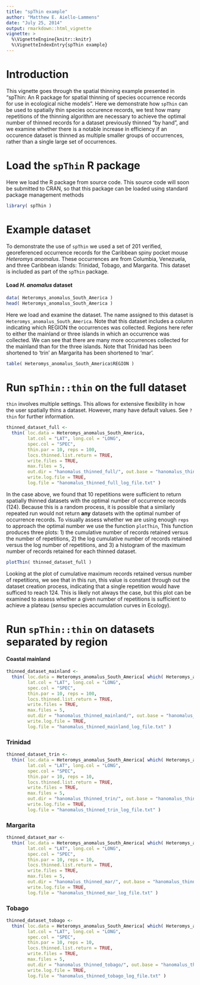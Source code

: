 ```yaml
---
title: "spThin example"
author: "Matthew E. Aiello-Lammens"
date: "July 25, 2014"
output: rmarkdown::html_vignette
vignette: >
  %\VignetteEngine{knitr::knitr}
  %\VignetteIndexEntry{spThin example}
---
```


# Introduction

This vignette goes through the spatial thinning example presented in
"spThin: An R package for spatial thinning of species occurrence records
for use in ecological niche models". Here we demonstrate how `spThin` can
be used to spatially thin species occurence records, we test how many
repetitions of the thinning algorithm are necessary to achieve the optimal
number of thinned records for a dataset previously thinned "by hand", and 
we examine whether there is a notable increase in efficiency if an occurence
dataset is thinned as multiple smaller groups of occurrences, 
rather than a single large set of occurrences.

# Load the `spThin` R package

Here we load the R package from source code. This source code will soon be
submitted to CRAN, so that this package can be loaded using standard 
package management methods

```r
library( spThin )
```

# Example dataset

To demonstrate the use of `spThin` we used a set of 201 verified, georeferenced
occurrence records for the Caribbean spiny pocket mouse *Heteromys anomalus*. 
These occurrences are from Columbia, Venezuela, and
three Caribbean islands: Trinidad, Tobago, and Margarita. This dataset
is included as part of the `spThin` package.

#### Load *H. anomalus* dataset


```r
data( Heteromys_anomalus_South_America )
head( Heteromys_anomalus_South_America )
```

Here we load and examine the dataset. The name assigned to this dataset
is `Heteromys_anomalus_South_America`.
Note that this dataset includes a column indicating which REGION the 
occurrences was collected. Regions here refer to either the mainland or
three islands in which an occurrence was collected. We can see that
there are many more occurrences collected for the mainland than for
the three islands. Note that Trinidad has been shortened to 'trin'
an Margarita has been shortened to 'mar'.

```r
table( Heteromys_anomalus_South_America$REGION )
```

# Run `spThin::thin` on the full dataset

`thin` involves multiple settings. This allows for extensive 
flexibility in how the user spatially thins a dataset.
However, many have
default values. See `?thin` for further information.

```r
thinned_dataset_full <-
  thin( loc.data = Heteromys_anomalus_South_America, 
        lat.col = "LAT", long.col = "LONG", 
        spec.col = "SPEC", 
        thin.par = 10, reps = 100, 
        locs.thinned.list.return = TRUE, 
        write.files = TRUE, 
        max.files = 5, 
        out.dir = "hanomalus_thinned_full/", out.base = "hanomalus_thinned", 
        write.log.file = TRUE,
        log.file = "hanomalus_thinned_full_log_file.txt" )
```

In the case above, we found that 10 repetitions were sufficient
to return spatially thinned datasets with the optimal number of 
occurrence records (124). Because this is a random process, 
it is possible that a similarly repeated run would not return **any**
datasets with the optimal number of occurrence records. 
To visually assess whether we are using enough `reps` to 
approach the optimal number we use the function `plotThin`,
This function produces three plots: 1) the cumulative number of 
records retained versus the number of repetitions, 2) the log
cumulative number of records retained versus the log number of
repetitions, and 3) a histogram of the maximum number of records
retained for each thinned dataset.

```r
plotThin( thinned_dataset_full )
```

Looking at the plot of cumulative maximum records retained 
versus number of repetitions, we see that in this run, this value
is constant through out the dataset creation process, indicating
that a single repetition would have sufficed to reach 124. This is
likely not always the case, but this plot can be examined to assess
whether a given number of repetitions is sufficient to achieve
a plateau (*sensu* species accumulation curves in Ecology).

# Run `spThin::thin` on datasets separated by region

#### Coastal mainland

```r
thinned_dataset_mainland <-
  thin( loc.data = Heteromys_anomalus_South_America[ which( Heteromys_anomalus_South_America$REGION == "mainland" ) , ], 
        lat.col = "LAT", long.col = "LONG", 
        spec.col = "SPEC", 
        thin.par = 10, reps = 100, 
        locs.thinned.list.return = TRUE, 
        write.files = TRUE, 
        max.files = 5, 
        out.dir = "hanomalus_thinned_mainland/", out.base = "hanomalus_thinned", 
        write.log.file = TRUE,
        log.file = "hanomalus_thinned_mainland_log_file.txt" )
```

### Trinidad

```r
thinned_dataset_trin <-
  thin( loc.data = Heteromys_anomalus_South_America[ which( Heteromys_anomalus_South_America$REGION == "trin" ) , ], 
        lat.col = "LAT", long.col = "LONG", 
        spec.col = "SPEC", 
        thin.par = 10, reps = 10, 
        locs.thinned.list.return = TRUE, 
        write.files = TRUE, 
        max.files = 5, 
        out.dir = "hanomalus_thinned_trin/", out.base = "hanomalus_thinned", 
        write.log.file = TRUE,
        log.file = "hanomalus_thinned_trin_log_file.txt" )
```

### Margarita

```r
thinned_dataset_mar <-
  thin( loc.data = Heteromys_anomalus_South_America[ which( Heteromys_anomalus_South_America$REGION == "mar" ) , ], 
        lat.col = "LAT", long.col = "LONG", 
        spec.col = "SPEC", 
        thin.par = 10, reps = 10, 
        locs.thinned.list.return = TRUE, 
        write.files = TRUE, 
        max.files = 5, 
        out.dir = "hanomalus_thinned_mar/", out.base = "hanomalus_thinned", 
        write.log.file = TRUE,
        log.file = "hanomalus_thinned_mar_log_file.txt" )
```

### Tobago

```r
thinned_dataset_tobago <-
  thin( loc.data = Heteromys_anomalus_South_America[ which( Heteromys_anomalus_South_America$REGION == "tobago" ) , ], 
        lat.col = "LAT", long.col = "LONG", 
        spec.col = "SPEC", 
        thin.par = 10, reps = 10, 
        locs.thinned.list.return = TRUE, 
        write.files = TRUE, 
        max.files = 5, 
        out.dir = "hanomalus_thinned_tobago/", out.base = "hanomalus_thinned", 
        write.log.file = TRUE,
        log.file = "hanomalus_thinned_tobago_log_file.txt" )
```


